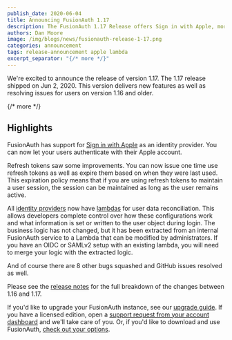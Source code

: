 ```yaml
---
publish_date: 2020-06-04 
title: Announcing FusionAuth 1.17
description: The FusionAuth 1.17 Release offers Sign in with Apple, more flexibility with identity provider user reconciliation and more.
authors: Dan Moore
image: /img/blogs/news/fusionauth-release-1-17.png
categories: announcement
tags: release-announcement apple lambda
excerpt_separator: "{/* more */}"
---
```


We're excited to announce the release of version 1.17. The 1.17 release shipped on Jun 2, 2020. This version delivers new features as well as resolving issues for users on version 1.16 and older.

{/* more */}

## Highlights

FusionAuth has support for [Sign in with Apple](/docs/v1/tech/identity-providers/apple) as an identity provider. You can now let your users authenticate with their Apple account.

Refresh tokens saw some improvements. You can now issue one time use refresh tokens as well as expire them based on when they were last used. This expiration policy means that if you are using refresh tokens to maintain a user session, the session can be maintained as long as the user remains active.

All [identity providers](/docs/v1/tech/identity-providers/) now have [lambdas](/docs/v1/tech/lambdas/) for user data reconciliation. This allows developers complete control over how these configurations work and what information is set or written to the user object during login. The business logic has not changed, but it has been extracted from an internal FusionAuth service to a Lambda that can be modified by administrators. If you have an OIDC or SAMLv2 setup with an existing lambda, you will need to merge your logic with the extracted logic.

And of course there are 8 other bugs squashed and GitHub issues resolved as well. 

Please see the [release notes](/docs/v1/tech/archive/release-notes#version-1-17-0) for the full breakdown of the changes between 1.16 and 1.17.

If you'd like to upgrade your FusionAuth instance, see our [upgrade guide](/docs/v1/tech/admin-guide/upgrade). If you have a licensed edition, open a <a href="https://account.fusionauth.io/account/support/" target="_blank">support request from your account dashboard</a> and we'll take care of you. Or, if you'd like to download and use FusionAuth, [check out your options](/pricing).
